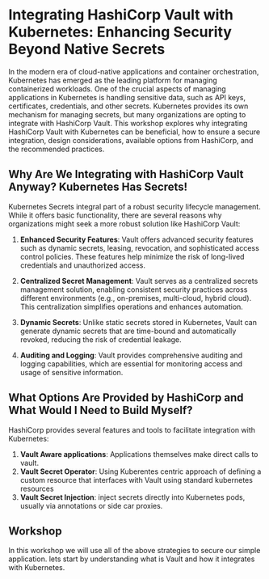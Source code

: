 # Integrating HashiCorp Vault with Kubernetes: Enhancing Security Beyond Native Secrets

In the modern era of cloud-native applications and container orchestration, Kubernetes has emerged as the leading platform for managing containerized workloads. One of the crucial aspects of managing applications in Kubernetes is handling sensitive data, such as API keys, certificates, credentials, and other secrets. Kubernetes provides its own mechanism for managing secrets, but many organizations are opting to integrate with HashiCorp Vault. This workshop explores why integrating HashiCorp Vault with Kubernetes can be beneficial, how to ensure a secure integration, design considerations, available options from HashiCorp, and the recommended practices.

## Why Are We Integrating with HashiCorp Vault Anyway? Kubernetes Has Secrets!

Kubernetes Secrets integral part of a robust security lifecycle management. While it offers basic functionality, there are several reasons why organizations might seek a more robust solution like HashiCorp Vault:

1. **Enhanced Security Features**: Vault offers advanced security features such as dynamic secrets, leasing, revocation, and sophisticated access control policies. These features help minimize the risk of long-lived credentials and unauthorized access.

2. **Centralized Secret Management**: Vault serves as a centralized secrets management solution, enabling consistent security practices across different environments (e.g., on-premises, multi-cloud, hybrid cloud). This centralization simplifies operations and enhances automation.

3. **Dynamic Secrets**: Unlike static secrets stored in Kubernetes, Vault can generate dynamic secrets that are time-bound and automatically revoked, reducing the risk of credential leakage.

4. **Auditing and Logging**: Vault provides comprehensive auditing and logging capabilities, which are essential for monitoring access and usage of sensitive information.

## What Options Are Provided by HashiCorp and What Would I Need to Build Myself?

HashiCorp provides several features and tools to facilitate integration with Kubernetes:

1. **Vault Aware applications**: Applications themselves make direct calls to vault. 
2. **Vault Secret Operator**: Using Kuberentes centric approach of defining a custom resource that interfaces with Vault using standard kubernetes resources
3. **Vault Secret Injection**: inject secrets directly into Kubernetes pods, usually via annotations or side car proxies.

## Workshop

In this workshop we will use all of the above strategies to secure our simple application. lets start by understanding what is Vault and how it integrates with Kubernetes.